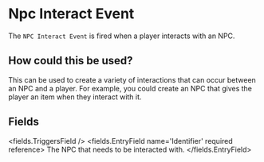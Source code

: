 
# Npc Interact Event 

The `NPC Interact Event` is fired when a player interacts with an NPC.

## How could this be used?

This can be used to create a variety of interactions that can occur between an NPC and a player. For example, you could create an NPC that gives the player an item when they interact with it.


## Fields

<fields.TriggersField />
<fields.EntryField name='Identifier' required reference>
     The NPC that needs to be interacted with.
</fields.EntryField>
